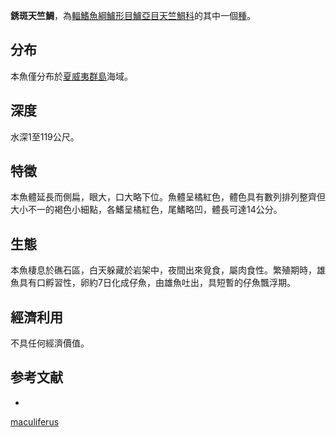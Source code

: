 {{Speciesbox
| name = 銹斑天竺鯛
| status = NE
| genus = Apogon
| species = maculiferus
| authority = [[Garrett|Garrett]], 1864
| synonyms = 
}}
'''銹斑天竺鯛'''，為[[輻鰭魚綱|輻鰭魚綱]][[鱸形目|鱸形目]][[鱸亞目|鱸亞目]][[天竺鯛科|天竺鯛科]]的其中一個[[種|種]]。

==分布==
本魚僅分布於[[夏威夷群島|夏威夷群島]]海域。

==深度==
水深1至119公尺。

==特徵==
本魚體延長而側扁，眼大，口大略下位。魚體呈橘紅色，體色具有數列排列整齊但大小不一的褐色小細點，各鰭呈橘紅色，尾鰭略凹，體長可達14公分。

==生態==
本魚棲息於礁石區，白天躲藏於岩架中，夜間出來覓食，屬肉食性。繁殖期時，雄魚具有口孵習性，卵約7日化成仔魚，由雄魚吐出，具短暫的仔魚飄浮期。

==經濟利用==
不具任何經濟價值。

==参考文献==
*{{FishBase_species|genus=Apogon|species=maculiferus|year=2011|month=12}}
{{Taxonbar|from=Q1077985}}

[[Category:天竺鯛屬|maculiferus]]